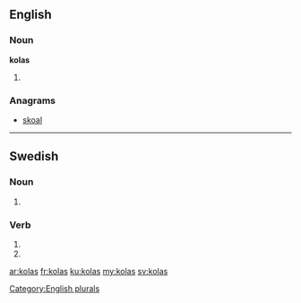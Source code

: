 ==English==

===Noun===
'''kolas'''

# {{plural of|[[kola]]}}

===Anagrams===
* [[skoal#English|skoal]]

[[Category:English plurals]]

----

==Swedish==

===Noun===
{{head|sv|noun form}}

# {{sv-noun-form-indef-gen|kola}}

===Verb===
{{head|sv|verb form}}

# {{sv-verb-form-inf-pass|kola}}
# {{sv-verb-form-pre-pass|kola}}

[[ar:kolas]]
[[fr:kolas]]
[[ku:kolas]]
[[my:kolas]]
[[sv:kolas]]